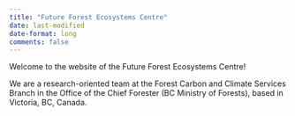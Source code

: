 ```yaml
---
title: "Future Forest Ecosystems Centre"
date: last-modified
date-format: long
comments: false
---
```


Welcome to the website of the Future Forest Ecosystems Centre!

We are a research-oriented team at the Forest Carbon and Climate Services Branch 
in the Office of the Chief Forester (BC Ministry of Forests), based in Victoria,
BC, Canada.



